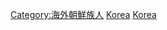 {{Commonscat|People of Korea}}

[[Category:海外朝鮮族人|Category:海外朝鮮族人]]
[[Category:各族裔人物|Korea]]
[[Category:亞洲裔|Korea]]